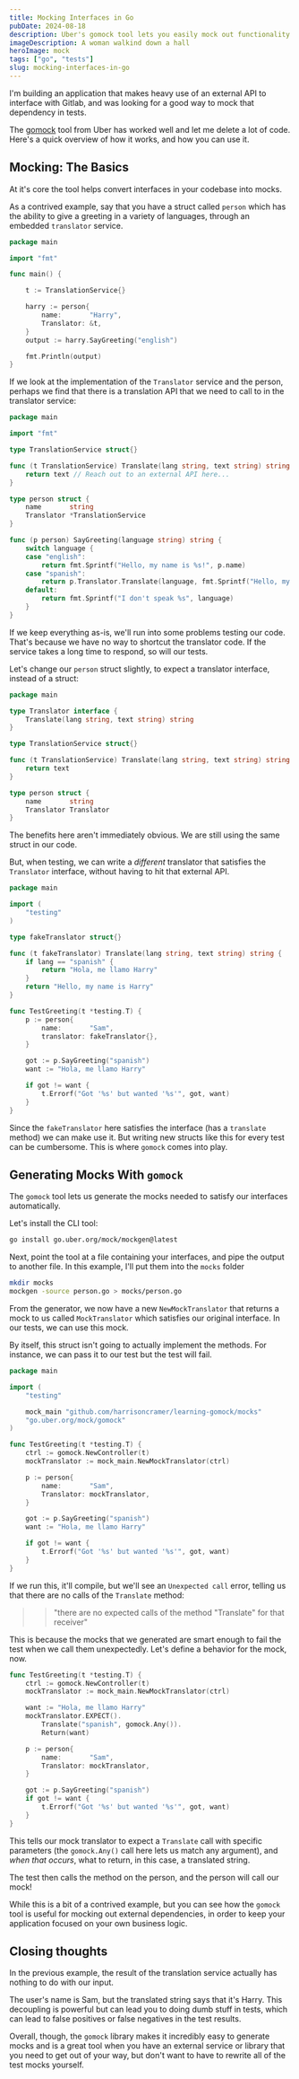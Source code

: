 ```yaml
---
title: Mocking Interfaces in Go
pubDate: 2024-08-18
description: Uber's gomock tool lets you easily mock out functionality from external libraries
imageDescription: A woman walkind down a hall
heroImage: mock
tags: ["go", "tests"]
slug: mocking-interfaces-in-go
---
```


I'm building an application that makes heavy use of an external API to interface with Gitlab, and was looking for a good way to mock that dependency in tests.

The [gomock](https://github.com/uber-go/mock) tool from Uber has worked well and let me delete a lot of code. Here's a quick overview of how it works, and how you can use it.

## Mocking: The Basics

At it's core the tool helps convert interfaces in your codebase into mocks.

As a contrived example, say that you have a struct called `person` which has the ability to give a greeting in a variety of languages, through an embedded `translator` service.

```go
package main

import "fmt"

func main() {

	t := TranslationService{}

	harry := person{
		name:       "Harry",
		Translator: &t,
	}
	output := harry.SayGreeting("english")

	fmt.Println(output)
}
```

If we look at the implementation of the `Translator` service and the person, perhaps we find that there is a translation API that we need to call to in the translator service:

```go
package main

import "fmt"

type TranslationService struct{}

func (t TranslationService) Translate(lang string, text string) string {
	return text // Reach out to an external API here...
}

type person struct {
	name       string
	Translator *TranslationService
}

func (p person) SayGreeting(language string) string {
	switch language {
	case "english":
		return fmt.Sprintf("Hello, my name is %s!", p.name)
	case "spanish":
		return p.Translator.Translate(language, fmt.Sprintf("Hello, my name is %s", p.name))
	default:
		return fmt.Sprintf("I don't speak %s", language)
	}
}
```

If we keep everything as-is, we'll run into some problems testing our code. That's because we have no way to shortcut the translator code. If the service takes a long time to respond, so will our tests.

Let's change our `person` struct slightly, to expect a translator interface, instead of a struct:

```go
package main

type Translator interface {
	Translate(lang string, text string) string
}

type TranslationService struct{}

func (t TranslationService) Translate(lang string, text string) string {
	return text
}

type person struct {
	name       string
	Translator Translator
}
```

The benefits here aren't immediately obvious. We are still using the same struct in our code.

But, when testing, we can write a _different_ translator that satisfies the `Translator` interface, without having to hit that external API.

```go {7-14,19} title="person_test.go"
package main

import (
	"testing"
)

type fakeTranslator struct{}

func (t fakeTranslator) Translate(lang string, text string) string {
	if lang == "spanish" {
		return "Hola, me llamo Harry"
	}
	return "Hello, my name is Harry"
}

func TestGreeting(t *testing.T) {
	p := person{
		name:       "Sam",
		translator: fakeTranslator{},
	}

	got := p.SayGreeting("spanish")
	want := "Hola, me llamo Harry"

	if got != want {
		t.Errorf("Got '%s' but wanted '%s'", got, want)
	}
}
```

Since the `fakeTranslator` here satisfies the interface (has a `translate` method) we can make use it. But writing new structs like this for every test can be cumbersome. This is where `gomock` comes into play.

## Generating Mocks With `gomock`

The `gomock` tool lets us generate the mocks needed to satisfy our interfaces automatically.

Let's install the CLI tool:

```bash
go install go.uber.org/mock/mockgen@latest
```

Next, point the tool at a file containing your interfaces, and pipe the output to another file. In this example, I'll put them into the `mocks` folder

```bash
mkdir mocks
mockgen -source person.go > mocks/person.go
```

From the generator, we now have a new `NewMockTranslator` that returns a mock to us called `MockTranslator` which satisfies our original interface. In our tests, we can use this mock.

By itself, this struct isn't going to actually implement the methods. For instance, we can pass it to our test but the test will fail.

```go
package main

import (
	"testing"

	mock_main "github.com/harrisoncramer/learning-gomock/mocks"
	"go.uber.org/mock/gomock"
)

func TestGreeting(t *testing.T) {
	ctrl := gomock.NewController(t)
	mockTranslator := mock_main.NewMockTranslator(ctrl)

	p := person{
		name:       "Sam",
		Translator: mockTranslator,
	}

	got := p.SayGreeting("spanish")
	want := "Hola, me llamo Harry"

	if got != want {
		t.Errorf("Got '%s' but wanted '%s'", got, want)
	}
}
```

If we run this, it'll compile, but we'll see an `Unexpected call` error, telling us that there are no calls of the `Translate` method: 

>> "there are no expected calls of the method "Translate" for that receiver"

This is because the mocks that we generated are smart enough to fail the test when we call them unexpectedly. Let's define a behavior for the mock, now.

```go {6-8} title="person_test.go"
func TestGreeting(t *testing.T) {
	ctrl := gomock.NewController(t)
	mockTranslator := mock_main.NewMockTranslator(ctrl)

	want := "Hola, me llamo Harry"
	mockTranslator.EXPECT().
		Translate("spanish", gomock.Any()).
		Return(want)

	p := person{
		name:       "Sam",
		Translator: mockTranslator,
	}

	got := p.SayGreeting("spanish")
	if got != want {
		t.Errorf("Got '%s' but wanted '%s'", got, want)
	}
} 
```

This tells our mock translator to expect a `Translate` call with specific parameters (the `gomock.Any()` call here lets us match any argument), and _when that occurs_, what to return, in this case, a translated string. 

The test then calls the method on the person, and the person will call our mock!

While this is a bit of a contrived example, but you can see how the `gomock` tool is useful for mocking out external dependencies, in order to keep your application focused on your own business logic.

## Closing thoughts

In the previous example, the result of the translation service actually has nothing to do with our input. 

The user's name is Sam, but the translated string says that it's Harry. This decoupling is powerful but can lead you to doing dumb stuff in tests, which can lead to false positives or false negatives in the test results. 

Overall, though, the `gomock` library makes it incredibly easy to generate mocks and is a great tool when you have an external service or library that you need to get out of your way, but don't want to have to rewrite all of the test mocks yourself.
